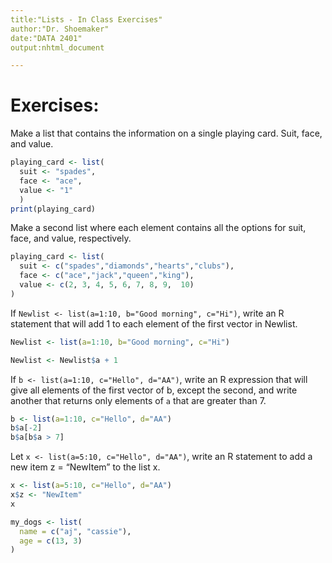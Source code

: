 ```yaml
---
title:"Lists - In Class Exercises"
author:"Dr. Shoemaker"
date:"DATA 2401"
output:nhtml_document

---
```


# Exercises: 

Make a list that contains the information on a single playing card. Suit, face, and value. 

```r
playing_card <- list( 
  suit <- "spades",
  face <- "ace",
  value <- "1"
  )
print(playing_card)
```


Make a second list where each element contains all the options for suit, face, and value, respectively. 

```r
playing_card <- list(
  suit <- c("spades","diamonds","hearts","clubs"),
  face <- c("ace","jack","queen","king"),
  value <- c(2, 3, 4, 5, 6, 7, 8, 9,  10)
)

```


If `Newlist <- list(a=1:10, b="Good morning", c="Hi")`, write an R statement that will add 1 to each element of the first vector in Newlist.

```r
Newlist <- list(a=1:10, b="Good morning", c="Hi")

Newlist <- Newlist$a + 1


```

If `b <- list(a=1:10, c="Hello", d="AA")`, write an R expression that will give all elements of the first vector of b, except the second, and write another that returns only elements of `a` that are greater than 7.

```r
b <- list(a=1:10, c="Hello", d="AA")
b$a[-2]
b$a[b$a > 7]
```

Let `x <- list(a=5:10, c="Hello", d="AA")`, write an R statement to add a new item z = "NewItem" to the list x.

```r
x <- list(a=5:10, c="Hello", d="AA")
x$z <- "NewItem"
x


```
```r

my_dogs <- list(
  name = c("aj", "cassie"),
  age = c(13, 3)
)
```

